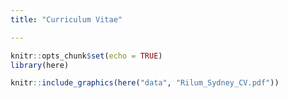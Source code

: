 ```yaml
---
title: "Curriculum Vitae"

---
```


```r
knitr::opts_chunk$set(echo = TRUE)
library(here)
```


```r
knitr::include_graphics(here("data", "Rilum_Sydney_CV.pdf"))
```
